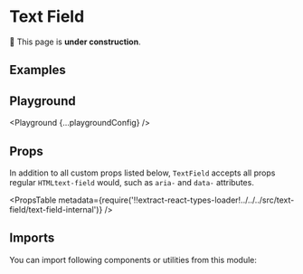 



# Text Field

🚧 This page is **under construction**.

## Examples

<Example title="Basic Usage" path="text-field/basic-usage">
  <BasicUsage />
</Example>

<Example title="Sizes" path="text-field/sizes">
  <Sizes />
</Example>

<Example title="Types" path="text-field/types">
  <Types />
</Example>

<Example title="States" path="text-field/states" minHeight={210}>
  <States />
</Example>

<Example title="Required" path="text-field/required">
  <Required />
</Example>

<Example title="With Enhancers" path="text-field/with-enhancers">
  <WithEnhancers />
</Example>

<Example title="Inverted" path="text-field/inverted" darkPreview>
  <Inverted />
</Example>

## Playground

<Playground {...playgroundConfig} />

## Props

In addition to all custom props listed below, `TextField` accepts all props regular `HTMLtext-field` would, such as `aria-` and `data-` attributes.

<PropsTable
  metadata={require('!!extract-react-types-loader!../../../src/text-field/text-field-internal')}
/>

## Imports

You can import following components or utilities from this module:

<Imports module={TextField} path="@datacamp/waffles/text-field" />
